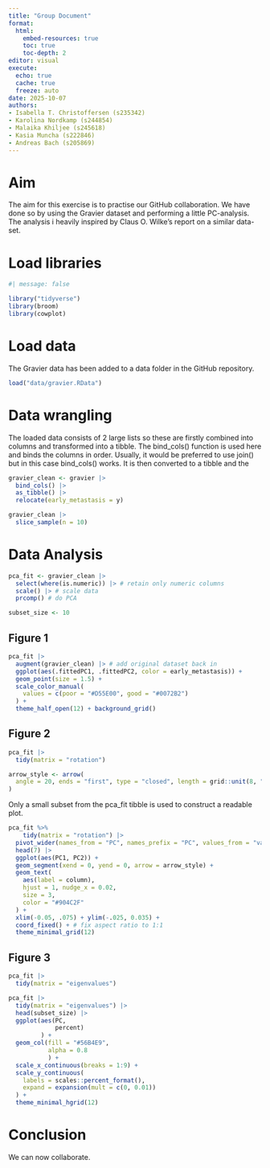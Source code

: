```yaml
---
title: "Group Document"
format:
  html:
    embed-resources: true
    toc: true
    toc-depth: 2
editor: visual
execute:
  echo: true
  cache: true
  freeze: auto
date: 2025-10-07
authors: 
- Isabella T. Christoffersen (s235342)
- Karolina Nordkamp (s244854)
- Malaika Khiljee (s245618)
- Kasia Muncha (s222846)
- Andreas Bach (s205869)
---
```


# Aim

The aim for this exercise is to practise our GitHub collaboration. We have done so by using the Gravier dataset and performing a little PC-analysis. The analysis i heavily inspired by Claus O. Wilke's report on a similar data-set.

# Load libraries

```r
#| message: false

library("tidyverse")
library(broom) 
library(cowplot)
```

# Load data

The Gravier data has been added to a data folder in the GitHub repository.

```r
load("data/gravier.RData")
```

# Data wrangling

The loaded data consists of 2 large lists so these are firstly combined into columns and transformed into a tibble. The bind_cols() function is used here and binds the columns in order. Usually, it would be preferred to use join() but in this case bind_cols() works. It is then converted to a tibble and the

```r
gravier_clean <- gravier |>
  bind_cols() |>
  as_tibble() |>
  relocate(early_metastasis = y) 

gravier_clean |> 
  slice_sample(n = 10)
```

# Data Analysis

```r
pca_fit <- gravier_clean |>
  select(where(is.numeric)) |> # retain only numeric columns
  scale() |> # scale data
  prcomp() # do PCA

subset_size <- 10
```

## Figure 1

```r
pca_fit |>
  augment(gravier_clean) |> # add original dataset back in
  ggplot(aes(.fittedPC1, .fittedPC2, color = early_metastasis)) + 
  geom_point(size = 1.5) +
  scale_color_manual(
    values = c(poor = "#D55E00", good = "#0072B2")
  ) +
  theme_half_open(12) + background_grid()
```

## Figure 2

```r
pca_fit |>
  tidy(matrix = "rotation")
```

```r
arrow_style <- arrow(
  angle = 20, ends = "first", type = "closed", length = grid::unit(8, "pt")
)
```

Only a small subset from the pca_fit tibble is used to construct a readable plot.

```r
pca_fit %>%
    tidy(matrix = "rotation") |>
  pivot_wider(names_from = "PC", names_prefix = "PC", values_from = "value") |>
  head(7) |>
  ggplot(aes(PC1, PC2)) +
  geom_segment(xend = 0, yend = 0, arrow = arrow_style) +
  geom_text(
    aes(label = column),
    hjust = 1, nudge_x = 0.02, 
    size = 3,
    color = "#904C2F"
  ) +
  xlim(-0.05, .075) + ylim(-.025, 0.035) +
  coord_fixed() + # fix aspect ratio to 1:1
  theme_minimal_grid(12)
```

## Figure 3

```r
pca_fit |> 
  tidy(matrix = "eigenvalues")
```

```r
pca_fit |> 
  tidy(matrix = "eigenvalues") |> 
  head(subset_size) |> 
  ggplot(aes(PC, 
             percent)
         ) +
  geom_col(fill = "#56B4E9", 
           alpha = 0.8
           ) +
  scale_x_continuous(breaks = 1:9) +
  scale_y_continuous(
    labels = scales::percent_format(),
    expand = expansion(mult = c(0, 0.01))
  ) +
  theme_minimal_hgrid(12)
```

# Conclusion

We can now collaborate.
